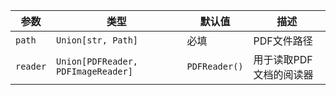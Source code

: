 | 参数 | 类型 | 默认值 | 描述 |
| --- | --- | --- | --- |
| `path` | `Union[str, Path]` | 必填 | PDF文件路径 |
| `reader` | `Union[PDFReader, PDFImageReader]` | `PDFReader()` | 用于读取PDF文档的阅读器 |